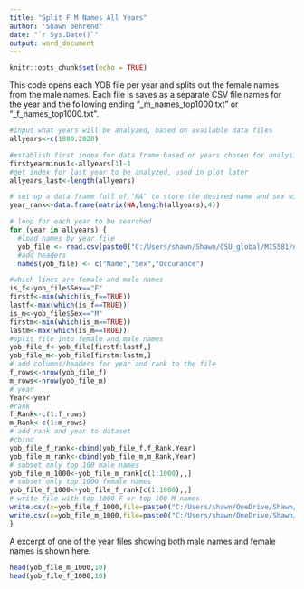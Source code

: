 ---
title: "Split F M Names All Years"
author: "Shawn Behrend"
date: "`r Sys.Date()`"
output: word_document
---

```{r setup, include=FALSE}
knitr::opts_chunk$set(echo = TRUE)
```
This code opens each YOB file per year and splits out the female names from the male names. Each file is saves as a separate CSV file names for the year and the following ending "_m_names_top1000.txt" or "_f_names_top1000.txt".

```{r}
#input what years will be analyzed, based on available data files
allyears<-c(1880:2020)

#establish first index for data frame based on years chosen for analysis
firstyearminus1<-allyears[1]-1
#get index for last year to be analyzed, used in plot later
allyears_last<-length(allyears)

# set up a data frame full of "NA" to store the desired name and sex with each year and rank from the data files
year_rank<-data.frame(matrix(NA,length(allyears),4))

# loop for each year to be searched
for (year in allyears) {
  #load names by year file
  yob_file <- read.csv(paste0("C:/Users/shawn/Shawn/CSU_global/MIS581/names/yob",year,".txt"), header=FALSE)
  #add headers
  names(yob_file) <- c("Name","Sex","Occurance")

#which lines are female and male names
is_f<-yob_file$Sex=="F"
firstf<-min(which(is_f==TRUE))
lastf<-max(which(is_f==TRUE))
is_m<-yob_file$Sex=="M"
firstm<-min(which(is_m==TRUE))
lastm<-max(which(is_m==TRUE))
#split file into female and male names
yob_file_f<-yob_file[firstf:lastf,]
yob_file_m<-yob_file[firstm:lastm,]
# add columns/headers for year and rank to the file
f_rows<-nrow(yob_file_f)
m_rows<-nrow(yob_file_m)
# year
Year<-year
#rank
f_Rank<-c(1:f_rows)
m_Rank<-c(1:m_rows)
# add rank and year to dataset
#cbind
yob_file_f_rank<-cbind(yob_file_f,f_Rank,Year)
yob_file_m_rank<-cbind(yob_file_m,m_Rank,Year)
# subset only top 100 male names
yob_file_m_1000<-yob_file_m_rank[c(1:1000),,]
# subset only top 1000 female names
yob_file_f_1000<-yob_file_f_rank[c(1:1000),,]
# write file with top 1000 F or top 100 M names
write.csv(x=yob_file_f_1000,file=paste0("C:/Users/shawn/OneDrive/Shawn/CSU_global/MIS581/project_r_code/name_files/",year,"_f_names_top1000.txt"))
write.csv(x=yob_file_m_1000,file=paste0("C:/Users/shawn/OneDrive/Shawn/CSU_global/MIS581/project_r_code/name_files/",year,"_m_names_top1000.txt"))   
}
```
A excerpt of one of the year files showing both male names and female names is shown here.
```{r}
head(yob_file_m_1000,10)
head(yob_file_f_1000,10)
```

      